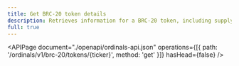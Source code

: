```yaml
---
title: Get BRC-20 token details
description: Retrieves information for a BRC-20 token, including supply and holders.
full: true
---
```


<APIPage
  document="./openapi/ordinals-api.json"
  operations={[{ path: '/ordinals/v1/brc-20/tokens/{ticker}', method: 'get' }]}
  hasHead={false}
/>